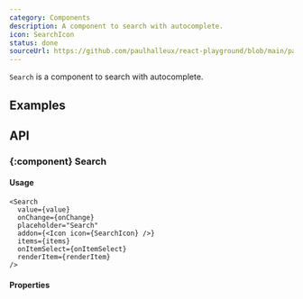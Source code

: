 ```yaml
---
category: Components
description: A component to search with autocomplete.
icon: SearchIcon
status: done
sourceUrl: https://github.com/paulhalleux/react-playground/blob/main/packages/playground/src/components/Search/Search.tsx
---
```



`Search` is a component to search with autocomplete.

## Examples

<Example name="Search/Simple" highlight="15-19" />
<Example name="Search/Async" highlight="9-22" />

## API

### \{:component} Search

#### Usage

```tsx
<Search
  value={value}
  onChange={onChange}
  placeholder="Search"
  addon={<Icon icon={SearchIcon} />}
  items={items}
  onItemSelect={onItemSelect}
  renderItem={renderItem}
/>
```

#### Properties

<Properties component="Search" />